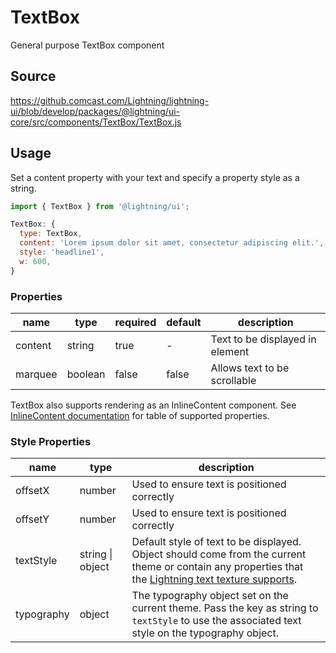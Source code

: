 
# TextBox

General purpose TextBox component

## Source

https://github.comcast.com/Lightning/lightning-ui/blob/develop/packages/@lightning/ui-core/src/components/TextBox/TextBox.js

## Usage

Set a content property with your text and specify a property style as a string.

```js
import { TextBox } from '@lightning/ui';

TextBox: {
  type: TextBox,
  content: 'Lorem ipsum dolor sit amet, consectetur adipiscing elit.',
  style: 'headline1',
  w: 600,
}
```

<Canvas>
  <Story id="text-textbox--basic" />
</Canvas>

### Properties

| name    | type    | required | default | description                     |
| ------- | ------- | -------- | ------- | ------------------------------- |
| content | string  | true     | -       | Text to be displayed in element |
| marquee | boolean | false    | false   | Allows text to be scrollable    |

TextBox also supports rendering as an InlineContent component. See [InlineContent documentation](/?path=/docs/layout-inlinecontent--basic) for table of supported properties.

### Style Properties

| name       | type             | description                                                                                                                                                                                                                                             |
| ---------- | ---------------- | ------------------------------------------------------------------------------------------------------------------------------------------------------------------------------------------------------------------------------------------------------- |
| offsetX    | number           | Used to ensure text is positioned correctly                                                                                                                                                                                                             |
| offsetY    | number           | Used to ensure text is positioned correctly                                                                                                                                                                                                             |
| textStyle  | string \| object | Default style of text to be displayed. Object should come from the current theme or contain any properties that the [Lightning text texture supports](https://lightningjs.io/docs/#/lightning-core-reference/RenderEngine/Textures/Text?id=properties). |
| typography | object           | The typography object set on the current theme. Pass the key as string to `textStyle` to use the associated text style on the typography object.                                                                                                        |
